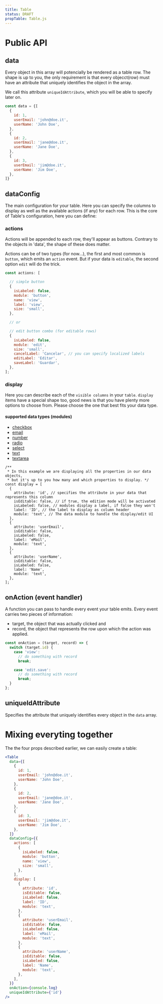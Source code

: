 ```yaml
---
title: Table
status: DRAFT
propTable: Table.js
---
```


# Public API

## data

Every object in this array will potencially be rendered as a table row.
The shape is up to you, the only requirement is that every objecct(row) must
have an attribute that uniquely identifies the object in the array.

We call this attribute `uniqueIdAttribute`, which you will be able to specify later on.

```javascript
const data = {[
  {
    id: 1,
    userEmail: 'john@doe.it',
    userName: 'John Doe',
  },
  {
    id: 2,
    userEmail: 'jane@doe.it',
    userName: 'Jane Doe',
  },
  {
    id: 3,
    userEmail: 'jim@doe.it',
    userName: 'Jim Doe',
  },
]}
```

## dataConfig

The main configuration for your table. Here you can specify the columns to display as well as the available actions (if any) for each row.
This is the core of Table's configuration, here you can define:

### actions

Actions will be appended to each row, they'll appear as buttons. Contrary to the objects in 'data', the shape of these does matter.

Actions can be of two types (for now...), the first and most common is `button`, which emits an `action` event. But if your data is `editable`, the second option
`edit` will do the trick.

```javascript
const actions: [

  // simple button
  {
    isLabeled: false,
    module: 'button',
    name: 'view',
    label: 'view',
    size: 'small',
  },

  // or

  // edit button combo (for editable rows)
  {
    isLabeled: false,
    module: 'edit',
    size: 'small',
    cancelLabel: 'Cancelar', // you can specify localized labels
    editLabel: 'Editar',
    saveLabel: 'Guardar',
  },
];
```

### display

Here you can describe each of the `visible columns` in your `table`. `display` items have a special shape too, good news is that you have plenty more options to choose from. Please choose the one that best fits your data type.

#### supported data types (modules)

- [checkbox](../modules/DataCheckbox)
- [email](../modules/DataEmail)
- [number](../modules/DataNumber)
- [radio](../modules/DataRadio)
- [select](../modules/DataSelect)
- [text](../modules/DataText)
- [textarea](../modules/DataTextArea)

```javasccript
/**
 * In this example we are displaying all the properties in our data objects,
 * but it's up to you how many and which properties to display. */
const display = [
  {
    attribute: 'id', // specifies the attribute in your data that represents this column
    isEditable: false, // if true, the edition mode will be activated
    isLabeled: false, // modules display a label, if false they won't
    label: 'ID', // the label to display as column header
    module: 'text', // The data module to handle the display/edit UI
  },
  {
    attribute: 'userEmail',
    isEditable: false,
    isLabeled: false,
    label: 'eMail',
    module: 'text',
  },
  {
    attribute: 'userName',
    isEditable: false,
    isLabeled: false,
    label: 'Name',
    module: 'text',
  },
];
```

## onAction (event handler)

A function you can pass to handle every event your table emits. Every event carries two pieces of information:

- target, the object that was actually clicked and
- record, the object that represents the row upon which the action was applied.

```javascript
const onAction = (target, record) => {
  switch (target.id) {
    case 'view':
      // do something with record
      break;

    case 'edit.save':
      // do something with record
      break;
  }
};
```

## uniqueIdAttribute

Specifies the attribute that uniquely identifies every object in the `data` array.

# Mixing everyting together

The the four props described earlier, we can easily create a table:

```jsx
<Table
  data={[
    {
      id: 1,
      userEmail: 'john@doe.it',
      userName: 'John Doe',
    },
    {
      id: 2,
      userEmail: 'jane@doe.it',
      userName: 'Jane Doe',
    },
    {
      id: 3,
      userEmail: 'jim@doe.it',
      userName: 'Jim Doe',
    },
  ]}
  dataConfig={{
    actions: [
      {
        isLabeled: false,
        module: 'button',
        name: 'view',
        size: 'small',
      },
    ],
    display: [
      {
        attribute: 'id',
        isEditable: false,
        isLabeled: false,
        label: 'ID',
        module: 'text',
      },
      {
        attribute: 'userEmail',
        isEditable: false,
        isLabeled: false,
        label: 'eMail',
        module: 'text',
      },
      {
        attribute: 'userName',
        isEditable: false,
        isLabeled: false,
        label: 'Name',
        module: 'text',
      },
    ],
  }}
  onAction={console.log}
  uniqueIdAttribute={'id'}
/>
```
